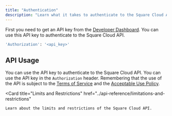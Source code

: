 ```yaml
---
title: "Authentication"
description: "Learn what it takes to authenticate to the Square Cloud API."
---
```


First you need to get an API key from the [Developer Dashboard](https://squarecloud.app/dashboard/account). You can use this API key to authenticate to the Square Cloud API.

```bash
'Authorization': '<api_key>'
```

## API Usage
You can use the API key to authenticate to the Square Cloud API. You can use the API key in the `Authorization` header.
Remembering that the use of the API is subject to the [Terms of Service](https://squarecloud.app/legal) and the [Acceptable Use Policy](https://squarecloud.app/legal/policy).

<Card
  title="Limits and Restrictions"
  href="../api-reference/limitations-and-restrictions"
>
    Learn about the limits and restrictions of the Square Cloud API.
</Card> 